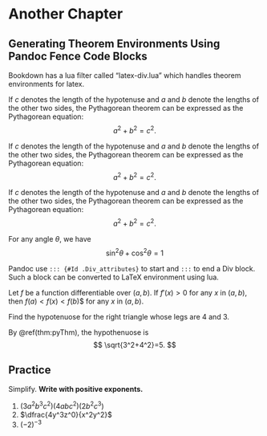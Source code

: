 # Another Chapter

## Generating Theorem Environments Using Pandoc Fence Code Blocks

Bookdown has a lua filter called "latex-div.lua" which handles theorem environments for latex.

::: {.thm name="Pythagorean Theorem"}

If $c$ denotes the length of the hypotenuse and $a$
 and $b$ denote the lengths of the other two sides,
 the Pythagorean theorem can be expressed as the Pythagorean equation:
$$a^2+b^2=c^2.$$

:::

::: {.rmdtheorem}

If $c$ denotes the length of the hypotenuse and $a$
 and $b$ denote the lengths of the other two sides,
 the Pythagorean theorem can be expressed as the Pythagorean equation:
$$a^2+b^2=c^2.$$

:::


::: {.rmdthm}

If $c$ denotes the length of the hypotenuse and $a$
 and $b$ denote the lengths of the other two sides,
 the Pythagorean theorem can be expressed as the Pythagorean equation:
$$a^2+b^2=c^2.$$

:::


::: {.cor}

For any angle $\theta$, we have
$$
\sin^2\theta+\cos^2\theta=1
$$

:::

::: {.lem}

Pandoc use `::: {#Id .Div_attributes}` to start and `:::`
 to end a Div block. Such a block can be converted
  to LaTeX environment using lua.

:::


::: {.rmdprop}

Let $f$ be a function differentiable over $(a, b)$. If $f'(x)>0$ for any $x$ in $(a, b)$, then $f(a)<f(x)<f(b)$$ for any $x$ in $(a,b)$.

:::


::: {.exam}
Find the hypotenuose for the right triangle whose legs are 4 and 3.
:::

:::{.sol}
By \@ref(thm:pyThm), the hypothenuose is
$$
\sqrt{3^2+4^2}=5.
$$
:::

\newpage

## Practice

:::{.exer}

Simplify. **Write with positive exponents.**

1. $(3a^2b^3c^2)(4abc^2)(2b^2c^3)$
2. $\dfrac{4y^3z^0}{x^2y^2}$
3. $(-2)^{-3}$

:::
